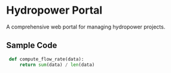 # Hydropower Portal

A comprehensive web portal for managing hydropower projects.

## Sample Code

```python
 def compute_flow_rate(data):
     return sum(data) / len(data)
```
